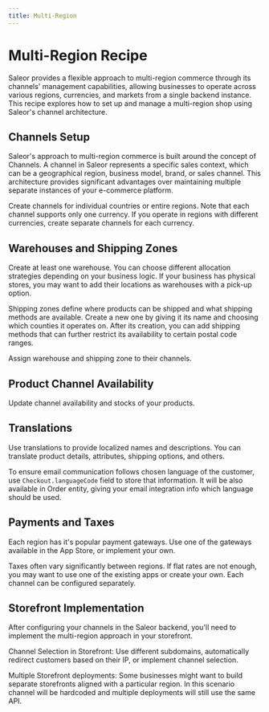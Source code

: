 ```yaml
---
title: Multi-Region
---
```




# Multi-Region Recipe 

Saleor provides a flexible approach to multi-region commerce through its channels' management capabilities, allowing businesses to operate across various regions, currencies, and markets from a single backend instance. This recipe explores how to set up and manage a multi-region shop using Saleor's channel architecture.

## Channels Setup

Saleor's approach to multi-region commerce is built around the concept of Channels. A channel in Saleor represents a specific sales context, which can be a geographical region, business model, brand, or sales channel. This architecture provides significant advantages over maintaining multiple separate instances of your e-commerce platform.

Create channels for individual countries or entire regions. Note that each channel supports only one currency. If you operate in regions with different currencies, create separate channels for each currency.

<RecipeResourceGrid>
    <CompactCard
        name="Channels"
        description="Learn about channel management."
        link="/developer/channels/overview"
    />
    <CompactCard
        name="Channel Configuration"
        description="Learn about channel settings."
        link="/developer/channels/overview"
    />
</RecipeResourceGrid>

## Warehouses and Shipping Zones

Create at least one warehouse. You can choose different allocation strategies depending on your business logic. If your business has physical stores, you may want to add their locations as warehouses with a pick-up option.

Shipping zones define where products can be shipped and what shipping methods are available. Create a new one by giving it its name and choosing which counties it operates on. After its creation, you can add shipping methods that can further restrict its availability to certain postal code ranges.

Assign warehouse and shipping zone to their channels.

<RecipeResourceGrid>
    <CompactCard
        name="Shipping and Warehouses"
        description="Learn how to configure shipping."
        link="/developer/stock/stock-allocation"
    />
</RecipeResourceGrid>

## Product Channel Availability

Update channel availability and stocks of your products.  

<RecipeResourceGrid>
    <CompactCard
        name="Products API"
        description="Learn how to manage products across channels."
        link="/developer/products/api"
    />
</RecipeResourceGrid>

## Translations

Use translations to provide localized names and descriptions. You can translate product details, attributes, shipping options, and others.

To ensure email communication follows chosen language of the customer, use `Checkout.languageCode` field to store that information. It will be also available in Order entity, giving your email integration info which language should be used.

<RecipeResourceGrid>
    <CompactCard
        name="Product Configuration"
        description="Learn how to set up products."
        link="/developer/products/configuration"
    />
</RecipeResourceGrid>


## Payments and Taxes

Each region has it's popular payment gateways. Use one of the gateways available in the App Store, or implement your own.

Taxes often vary significantly between regions. If flat rates are not enough, you may want to use one of the existing apps or create your own. Each channel can be configured separately.

<RecipeResourceGrid>
    <CompactCard
        name="App Store"
        description="Browse available integrations."
        link="https://apps.saleor.io/"
    />
    <CompactCard
        name="Taxes"
        description="Learn about tax configuration."
        link="/developer/taxes"
    />
    <CompactCard
        name="Apps Overview"
        description="Learn how to build custom apps."
        link="/developer/extending/apps/overview"
    />
</RecipeResourceGrid>


## Storefront Implementation

After configuring your channels in the Saleor backend, you'll need to implement the multi-region approach in your storefront.

Channel Selection in Storefront: Use different subdomains, automatically redirect customers based on their IP, or implement channel selection.

Multiple Storefront deployments: Some businesses might want to build separate storefronts aligned with a particular region. In this scenario channel will be hardcoded and multiple deployments will still use the same API.

<RecipeResourceGrid>
    <CompactCard
        name="Storefront Quickstart"
        description="Get started with the NextJS example."
        link="/quickstart/storefront"
    />
    <CompactCard
        name="Products API"
        description="Learn about multi-channel product management."
        link="/developer/products/api"
    />
</RecipeResourceGrid>
